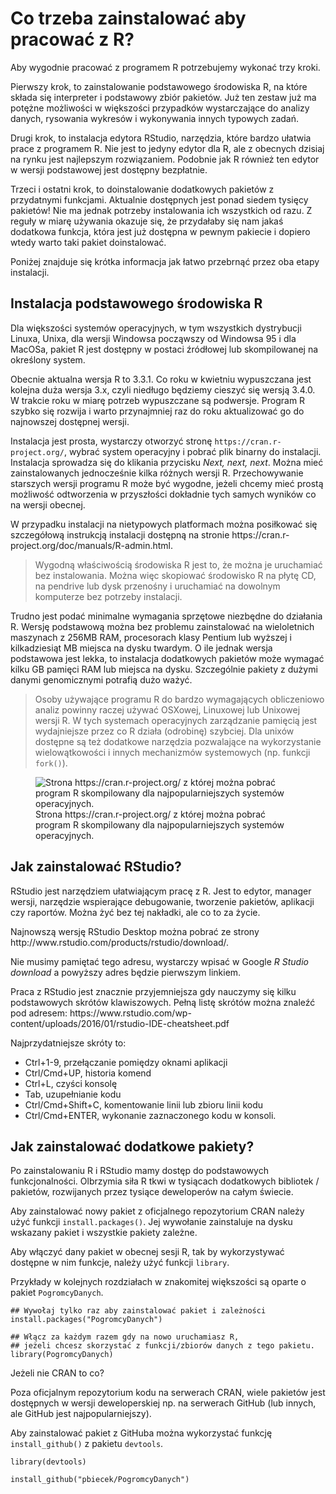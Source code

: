 # Co trzeba zainstalować aby pracować z R?

Aby wygodnie pracować z programem R potrzebujemy wykonać trzy kroki.

Pierwszy krok, to zainstalowanie podstawowego środowiska R, na które składa się interpreter i podstawowy zbiór pakietów.
Już ten zestaw już ma potężne możliwości w większości przypadków wystarczające do analizy danych, rysowania wykresów i wykonywania innych typowych zadań. 

Drugi krok, to instalacja edytora RStudio, narzędzia, które bardzo ułatwia prace z programem R. Nie jest to jedyny edytor dla R, ale z obecnych dzisiaj na rynku jest najlepszym rozwiązaniem. Podobnie jak R również ten edytor w wersji podstawowej jest dostępny bezpłatnie.

Trzeci i ostatni krok, to doinstalowanie dodatkowych pakietów z przydatnymi funkcjami. Aktualnie dostępnych jest ponad siedem tysięcy  pakietów! Nie ma jednak potrzeby instalowania ich wszystkich od razu. Z reguły w miarę używania okazuje się, że przydałaby się nam jakaś dodatkowa funkcja, która jest już dostępna w pewnym pakiecie i dopiero wtedy warto taki pakiet doinstalować.

Poniżej znajduje się krótka informacja jak łatwo przebrnąć przez oba etapy instalacji.

## Instalacja podstawowego środowiska R

Dla większości systemów operacyjnych, w tym wszystkich dystrybucji Linuxa, Unixa, dla wersji Windowsa począwszy od Windowsa 95 i dla MacOSa, pakiet R jest dostępny w postaci źródłowej lub skompilowanej na określony system. 

Obecnie aktualna wersja R to 3.3.1. Co roku w kwietniu wypuszczana jest kolejna duża wersja 3.x, czyli niedługo będziemy cieszyć się wersją 3.4.0. W trakcie roku w miarę potrzeb wypuszczane są podwersje. Program R szybko się rozwija i warto przynajmniej raz do roku aktualizować go do najnowszej dostępnej wersji. 

Instalacja jest prosta, wystarczy otworzyć stronę `https://cran.r-project.org/`, wybrać system operacyjny i pobrać plik binarny do instalacji.
Instalacja sprowadza się do klikania przycisku *Next, next, next*.
Można mieć zainstalowanych jednocześnie kilka różnych wersji R. Przechowywanie starszych wersji programu R może być wygodne, jeżeli chcemy mieć prostą możliwość odtworzenia w przyszłości dokładnie tych samych wyników co na wersji obecnej.

W przypadku instalacji na nietypowych platformach można posiłkować się szczegółową instrukcją instalacji dostępną na stronie https://cran.r-project.org/doc/manuals/R-admin.html.

> Wygodną właściwością środowiska R jest to, że można je uruchamiać bez instalowania. Można więc skopiować środowisko R na płytę CD, na pendrive lub dysk przenośny i uruchamiać na dowolnym komputerze bez potrzeby instalacji.

Trudno jest podać minimalne wymagania sprzętowe niezbędne do działania R. Wersję podstawową można bez problemu zainstalować na wieloletnich maszynach z 256MB RAM, procesorach klasy Pentium lub wyższej i kilkadziesiąt MB miejsca na dysku twardym.
O ile jednak wersja podstawowa jest lekka, to instalacja dodatkowych pakietów może wymagać kilku GB pamięci RAM lub miejsca na dysku. Szczególnie pakiety z dużymi danymi genomicznymi potrafią dużo ważyć.

> Osoby używające programu R do bardzo wymagających obliczeniowo analiz powinny raczej używać OSXowej, Linuxowej lub Unixowej wersji R. W tych systemach operacyjnych zarządzanie pamięcią jest wydajniejsze przez co R działa  (odrobinę) szybciej. Dla unixów dostępne są też dodatkowe narzędzia pozwalające na wykorzystanie wielowątkowości i innych mechanizmów systemowych (np. funkcji `fork()`).

![Strona https://cran.r-project.org/ z której można pobrać program R skompilowany dla najpopularniejszych systemów operacyjnych.](figures/Rbase.png)


## Jak zainstalować RStudio?

RStudio jest narzędziem ułatwiającym pracę z R. Jest to edytor, manager wersji, narzędzie wspierające debugowanie, tworzenie pakietów, aplikacji czy raportów. Można żyć bez tej nakładki, ale co to za życie.

Najnowszą wersję RStudio Desktop można pobrać ze strony http://www.rstudio.com/products/rstudio/download/.

Nie musimy pamiętać tego adresu, wystarczy wpisać w Google *R Studio download* a powyższy adres będzie pierwszym linkiem.

Praca z RStudio jest znacznie przyjemniejsza gdy nauczymy  się kilku podstawowych skrótów klawiszowych. Pełną listę skrótów można znaleźć pod adresem: 
https://www.rstudio.com/wp-content/uploads/2016/01/rstudio-IDE-cheatsheet.pdf

Najprzydatniejsze skróty to:

* Ctrl+1-9, przełączanie pomiędzy oknami aplikacji
* Ctrl/Cmd+UP, historia komend
* Ctrl+L, czyści konsolę
* Tab, uzupełnianie kodu
* Ctrl/Cmd+Shift+C, komentowanie linii lub zbioru linii kodu
* Ctrl/Cmd+ENTER, wykonanie zaznaczonego kodu w konsoli.


## Jak zainstalować dodatkowe pakiety?

Po zainstalowaniu R i RStudio mamy dostęp do podstawowych funkcjonalności. Olbrzymia siła R tkwi w tysiącach dodatkowych bibliotek / pakietów, rozwijanych przez tysiące deweloperów na całym świecie.

Aby zainstalować nowy pakiet z oficjalnego repozytorium CRAN należy użyć funkcji `install.packages()`. Jej wywołanie zainstaluje na dysku wskazany pakiet i wszystkie pakiety zależne. 

Aby włączyć dany pakiet w obecnej sesji R, tak by wykorzystywać dostępne w nim funkcje, należy użyć funkcji `library`.

Przykłady w kolejnych rozdziałach w znakomitej większości są oparte o pakiet `PogromcyDanych`.

```
## Wywołaj tylko raz aby zainstalować pakiet i zależności
install.packages("PogromcyDanych")

## Włącz za każdym razem gdy na nowo uruchamiasz R, 
## jeżeli chcesz skorzystać z funkcji/zbiorów danych z tego pakietu.
library(PogromcyDanych)
```

Jeżeli nie CRAN to co?

Poza oficjalnym repozytorium kodu na serwerach CRAN, wiele pakietów jest dostępnych w wersji deweloperskiej np. na serwerach GitHub (lub innych, ale GitHub jest najpopularniejszy).

Aby zainstalować pakiet z GitHuba można wykorzystać funkcję `install_github()` z pakietu `devtools`.

```
library(devtools)

install_github("pbiecek/PogromcyDanych")
```

